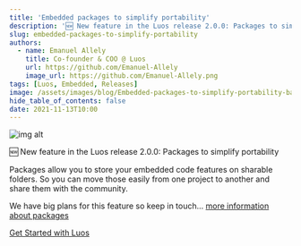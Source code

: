 ```yaml
---
title: 'Embedded packages to simplify portability'
description: '🆕 New feature in the Luos release 2.0.0: Packages to simplify portability'
slug: embedded-packages-to-simplify-portability
authors:
  - name: Emanuel Allely
    title: Co-founder & COO @ Luos
    url: https://github.com/Emanuel-Allely
    image_url: https://github.com/Emanuel-Allely.png
tags: [Luos, Embedded, Releases]
image: /assets/images/blog/Embedded-packages-to-simplify-portability-banner-luos.png
hide_table_of_contents: false
date: 2021-11-13T10:00
---
```


![img alt](/assets/images/blog/embedded-packages-luos.png)

🆕 New feature in the Luos release 2.0.0: Packages to simplify portability

<!--truncate-->

Packages allow you to store your embedded code features on sharable folders. So you can move those easily from one project to another and share them with the community.

We have big plans for this feature so keep in touch... [more information about packages](/docs/tools/gate)

[Get Started with Luos](/tutorials/get-started)
